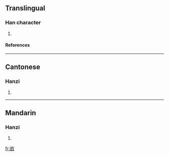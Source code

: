 ==Translingual==
===Han character===
{{Han char|rn=66|rad=攴|as=08|sn=12|four=0864<sub>0</sub>|canj=卜口人大 (YROK)}}
# {{defn|Han|sort=攴08}}
====References====
{{Han ref|kx=0473.171|dj=0826.110|hdz=21465.070|uh=6568|ud=25960|bh=D977|bd=55671}}

----
==Cantonese==
===Hanzi===
{{yue-hanzi|jyut=|y=tau2}}
# {{defn|Cantonese}}

----
==Mandarin==
===Hanzi===
{{cmn-hanzi|pin=[[dǒu]] (dou3)|wg=tou<sup>3</sup>}}
# {{defn|Mandarin}}

[[fr:敨]]